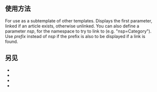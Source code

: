 {{Documentation subpage}}
== 使用方法 ==
For use as a subtemplate of other templates. Displays the first parameter, linked if an article exists, otherwise unlinked. You can also define a parameter ''nsp'', for the namespace to try to link to (e.g. "nsp=Category"). Use ''prefix'' instead of ''nsp'' if the prefix is also to be displayed if a link is found.

== 另见 ==
* {{tl|Link if equal}}
* {{tl|Link if not current}}
* {{tl|LinkCatIfExists}}
* {{tl|LinkCatIfExists2}}

<includeonly>{{Sandbox other||
<!-- Categories below this line, please; interwikis at Wikidata -->
[[Category:条件链接模板|Linkif]]
}}</includeonly>